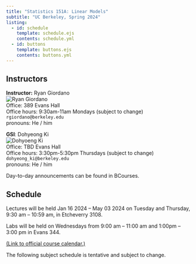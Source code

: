 ```yaml
---
title: "Statistics 151A: Linear Models"
subtitle: "UC Berkeley, Spring 2024"
listing:
  - id: schedule
    template: schedule.ejs
    contents: schedule.yml
  - id: buttons
    template: buttons.ejs
    contents: buttons.yml
---
```


::: {#buttons}
:::




## Instructors


::: {.grid}

::: {.g-col-4}
**Instructor:** Ryan Giordano<br>
![Ryan Giordano](images/rgiordano.jpg)<br>
Office: 389 Evans Hall<br>
Office hours: 9:30am-11am Mondays (subject to change)<br>
`rgiordano@berkeley.edu`<br>
pronouns: He / him
:::

::: {.g-col-8}
**GSI**: Dohyeong Ki<br>
![Dohyoeng Ki](images/dohyeongki.jpg)<br>
Office: TBD Evans Hall<br>
Office hours: 3:30pm-5:30pm Thursdays (subject to change)<br>
`dohyeong_ki@berkeley.edu`<br>
pronouns: He / him
:::

:::



::: {.callout-important}
Day-to-day announcements can be found in BCourses.
:::



## Schedule

Lectures will be held Jan 16 2024 -- May 03 2024 
on Tuesday and Thursday, 9:30 am -- 10:59 am, in
Etcheverry 3108.

Labs will be held on Wednesdays from 9:00 am -- 11:00 am and 1:00pm -- 3:00 pm
in Evans 344.

[(Link to official course calendar.)](https://classes.berkeley.edu/content/2024-spring-stat-151a-001-lec-001)

The following subject schedule is tentative and subject to change.

::: {#schedule}
:::

